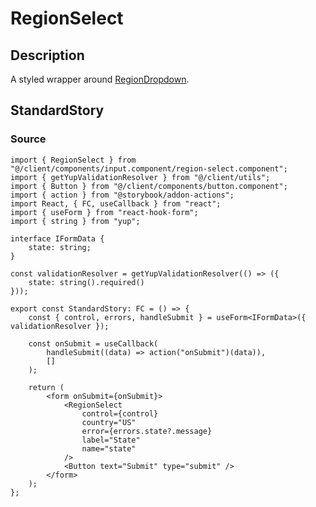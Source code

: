 
<Meta title="general/inputs/region-select" component={RegionSelect} />

# RegionSelect

## Description
A styled wrapper around
[RegionDropdown](https://www.npmjs.com/package/react-country-region-selector).


## StandardStory
<Preview>
	<Story name="standard">
		<StandardStory />
	</Story>
</Preview>

### Source
```tsx
import { RegionSelect } from "@/client/components/input.component/region-select.component";
import { getYupValidationResolver } from "@/client/utils";
import { Button } from "@/client/components/button.component";
import { action } from "@storybook/addon-actions";
import React, { FC, useCallback } from "react";
import { useForm } from "react-hook-form";
import { string } from "yup";

interface IFormData {
	state: string;
}

const validationResolver = getYupValidationResolver(() => ({
	state: string().required()
}));

export const StandardStory: FC = () => {
	const { control, errors, handleSubmit } = useForm<IFormData>({ validationResolver });

	const onSubmit = useCallback(
		handleSubmit((data) => action("onSubmit")(data)),
		[]
	);

	return (
		<form onSubmit={onSubmit}>
			<RegionSelect
				control={control}
				country="US"
				error={errors.state?.message}
				label="State"
				name="state"
			/>
			<Button text="Submit" type="submit" />
		</form>
	);
};
```
